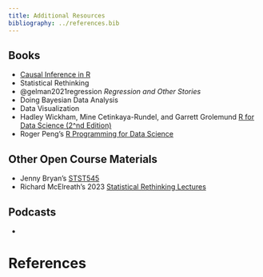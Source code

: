 ```yaml
---
title: Additional Resources
bibliography: ../references.bib
---
```


## Books

- [Causal Inference in R](https://www.r-causal.org)
- Statistical Rethinking
- @gelman2021regression *Regression and Other Stories*
- Doing Bayesian Data Analysis
- Data Visualization
- Hadley Wickham, Mine Cetinkaya-Rundel, and Garrett Grolemund [R for Data Science (2^nd Edition)](https://r4ds.hadley.nz)
- Roger Peng's [R Programming for Data Science](https://bookdown.org/rdpeng/rprogdatascience/)


## Other Open Course Materials

- Jenny Bryan's [STST545](https://stat545.com)
- Richard McElreath's 2023 [Statistical Rethinking Lectures]()


## Podcasts

- 

# References